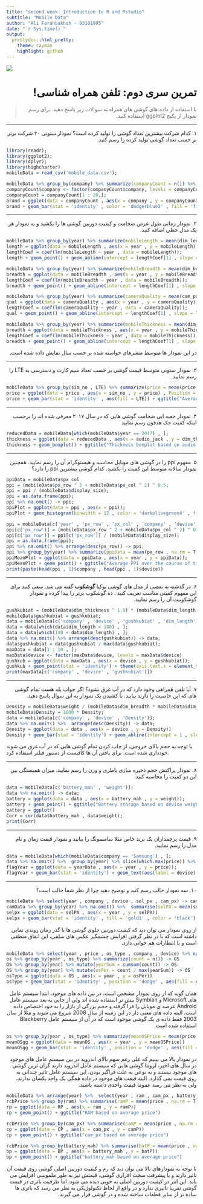 ---
title: "second week: Introduction to R and Rstudio"
subtitle: "Mobile Data"
author: "Ali Farahbakhsh - 93101995"
date: "`r Sys.time()`"
output:
  prettydoc::html_pretty:
    theme: cayman
    highlight: github
---

<div align="center">
<img  src="images/smartphones.jpg"  align = 'center'>
</div>

<h1 dir="RTL"> 
تمرین سری دوم: تلفن همراه شناسی!
</h1>

> <p dir="RTL"> 
 با استفاده از داده های گوشی های همراه به سوالات زیر پاسخ دهید. 
برای رسم نمودار از پکیج 
ggplot2
استفاده کنید.
</p>

***

<p dir="RTL">
۱. کدام شرکت بیشترین تعداد گوشی را تولید کرده است؟
نمودار ستونی ۲۰ شرکت برتر بر حسب تعداد گوشی تولید کرده را رسم کنید.
</p>

```{r , include=FALSE}
library(readr);
library(ggplot2);
library(dplyr);
library(highcharter)
mobileData = read_csv('mobile_data.csv');
```


```{r}
mobileData %>% group_by(company) %>% summarize(companyCount = n()) %>% arrange(desc(companyCount)) -> companyCount;
companyCount$company <- factor(companyCount$company, levels = companyCount$company)
companyCount = companyCount[1 : 20,];
brand = ggplot(data = companyCount , aes(x = company , y = companyCount));
brand + geom_bar(stat = 'identity' , color = 'dodgerblue3' , fill = 'firebrick') + ggtitle("Top 20 total produced devices among companies") + ylab("Total devices") + theme(axis.text.x = element_text(angle = 270));
```


***

<p dir="RTL">
۲. نمودار زمانی طول عرض  ضخامت و کیفیت دوربین گوشی ها را بکشید
 و به نمودار هر یک مدل خطی اضافه کنید.
</p>

```{r}
mobileData %>% group_by(year) %>% summarize(mobileLength = mean(dim_length , na.rm = T)) -> mobileLength;
length = ggplot(data = mobileLength , aes(x = year , y = mobileLength));
lengthCoef = coef(lm(mobileLength ~ year , data = mobileLength));
length + geom_point() + geom_abline(intercept = lengthCoef[1] , slope = lengthCoef[2]) + ggtitle("Length over time") + ylab("Length");
```

```{r}
mobileData %>% group_by(year) %>% summarize(mobileBreadth = mean(dim_breadth , na.rm = T)) -> mobileBreadth;
breadth = ggplot(data = mobileBreadth , aes(x = year , y = mobileBreadth));
lengthCoef = coef(lm(mobileBreadth ~ year , data = mobileBreadth));
breadth + geom_point() + geom_abline(intercept = lengthCoef[1] , slope = lengthCoef[2]) + ggtitle("Breadth over time") + ylab("Breadth");
```

```{r}
mobileData %>% group_by(year) %>% summarize(cameraQuality = mean(cam_px , na.rm = T)) %>% na.omit() -> cameraQuality;
qual = ggplot(data = cameraQuality , aes(x = year , y = cameraQuality));
lengthCoef = coef(lm(cameraQuality ~ year , data = cameraQuality));
qual + geom_point() + geom_abline(intercept = lengthCoef[1] , slope = lengthCoef[2])  +ggtitle("Camera quality over time") + ylab("Camera quality");
```

```{r}
mobileData %>% group_by(year) %>% summarize(mobileThickness = mean(dim_thickness , na.rm = T)) -> mobileThickness;
breadth = ggplot(data = mobileThickness , aes(x = year , y = mobileThickness));
lengthCoef = coef(lm(mobileThickness ~ year , data = mobileThickness));
breadth + geom_point() + geom_abline(intercept = lengthCoef[1] , slope = lengthCoef[2]) + ggtitle("Thickness over time") + ylab("Thickness");
```

<p dir="RTL">
در این نمودار ها متوسط متغیرهای خواسته شده بر حسب سال نمایش داده شده است.
</p>

***

<p dir="RTL">
۳. نمودار ستونی متوسط قیمت گوشی بر حسب تعداد سیم کارت و دسترسی به 
LTE
را رسم نمایید.
</p>

```{r}
mobileData %>% group_by(sim_no , LTE) %>% summarize(price = mean(price , na.rm = T)) -> price;
price = ggplot(data = price , aes(x = sim_no , y = price) , Position = 'dodge');
price + geom_bar(stat = 'identity' , aes(fill = LTE)) + ggtitle("Average price based on sim_no and LTE");
```


***

<p dir="RTL">
۴. نمودار جعبه ایی ضحامت گوشی هایی که در سال ۲۰۱۷ معرفی شده اند را برحسب اینکه کمیت جک هدفون رسم نمایید
</p>

```{r}
reducedData = mobileData[which(mobileData$year == 2017) , ];
thickness = ggplot(data = reducedData , aes(x = audio_jack , y = dim_thickness));
thickness + geom_boxplot() + ggtitle("Thickness boxplot based on audio jack") + ylab("Thickness");
```


***

<p dir="RTL">
۵. مفهوم 
ppi 
را در گوشی های موبایل محاسبه و هیستوگرام آن را رسم نمایید.
همچنین نمودار سالانه متوسط این کمیت را بکشید.
کدام گوشی بیشترین
ppi
را دارد؟
</p>

```{r}
ppiData = mobileData$px_col
ppi = (mobileData$px_row ^ 2 + mobileData$px_col ^ 2) ^ 0.5;
ppi = ppi / (mobileData$display_size);
ppi = as.data.frame(ppi);
ppi %>% na.omit() -> ppi;
ppiPlot = ggplot(data = ppi , aes(x = ppi));
ppiPlot + geom_histogram(binwidth = 12 , color = 'darkolivegreen4' , fill = 'darkorange2') + ggtitle('Number of the devices based on PPI');
```

```{r}
ppi = mobileData[c('year' , 'px_row' , 'px_col' , 'company' , 'device')]
ppi[c('px_row')] = (mobileData$px_row ^ 2 + mobileData$px_col ^ 2) ^ 0.5;
ppi[c('px_row')] = ppi[c('px_row')] / (mobileData$display_size);
ppi = as.data.frame(ppi);
ppi %>% na.omit() %>% arrange(desc(px_row)) -> ppi;
ppi %>% group_by(year) %>% summarize(ppiData = mean(px_row , na.rm = T)) -> ppiData;
ppiMeanPlot = ggplot(data = ppiData , aes(x = year , y = ppiData));
ppiMeanPlot + geom_point() + ggtitle("Average PPI over the course of time") + ylab('PPI');
print(paste(head(ppi , 1)$company , head(ppi , 1)$device))
```
 

***

<p dir="RTL">
۶. در گذشته به بعضی از مدل های گوشی نوکیا 
**گوشکوب**
گفته می شد. سعی کنید برای این مفهوم کمیتی مناسب تعریف کنید .
 ده گوشکوب برتر را پیدا کرده و نمودار گوشکوبیت آن را رسم نمایید.
</p>

```{r}
gushkubiat = (mobileData$dim_thickness ^ 1.9) * (mobileData$dim_length ^ 1.2) / (mobileData$dim_breadth ^ 0.8);
mobileData$gushkubiat = gushkubiat;
data = mobileData[c('company' , 'device' , 'gushkubiat' , 'dim_length')];
data = data[which(data$dim_length < 180) , ];
data = data[which(140 < data$dim_length) , ];
data %>% na.omit() %>% arrange(desc(gushkubiat)) -> data;
data$gushkubiat = data$gushkubiat / max(data$gushkubiat);
maxData = data[1 : 10 , ];
maxData$device <- factor(maxData$device, levels = maxData$device)
gushkub = ggplot(data = maxData , aes(x = device , y = gushkubiat));
gushkub + geom_point(stat = 'identity') + theme(axis.text.x = element_text(angle = 270));
print(maxData[c('company' , 'device' , 'gushkubiat')])
```


***

<p dir="RTL">
۷. آیا تلفن همراهی وجود دارد که در آب غرق نشود؟
اگر جواب بله هست تمام گوشی های که این خاصیت را دارند بیابید.
با کشیدن یک نمودار به این سوال پاسخ دهید.
</p>

```{r}
Density = mobileData$weight / (mobileData$dim_breadth * mobileData$dim_length * mobileData$dim_thickness);
mobileData$Density = 1000 * Density;
data = mobileData[c('company' , 'device' , 'Density')];
data %>% na.omit() %>%  arrange(desc(Density)) -> data;
Density = ggplot(data = data , aes(x = device , y = Density))
Density + geom_bar(stat = 'identity') + geom_abline(intercept = 1 , slope = 0 , color = 'red') + ggtitle("Density - Devices above the red line drown in water")
```

<p RTL="dir">
با توجه به حجم بالای خروجی، از چاپ کردن تمام گوشی هایی که در آب غرق می شوند خودداری شده است. برای یافتن آن ها کافیست از دستور فیلتر استفاده کرد.
</p>


***

<p dir="RTL">
۸. نمودار پراکنش حجم ذخیره سازی باطری و وزن را رسم نمایید.
میزان همبستگی بین این دو کمیت را محاسبه کنید.
</p>

```{r}
data = mobileData[c('battery_mah' , 'weight')];
data %>% na.omit() -> data;
battery = ggplot(data = data , aes(x = battery_mah , y = weight));
battery + geom_point() + ggtitle("Battery storage based on device weight") + ylab('weight')
battery = ggplot()
Corr = cor(data$battery_mah , data$weight);
print(Corr)
```


***

<p dir="RTL">
۹. قیمت پرچمداران یک برند خاص مثلا سامسونگ را بیابید و نمودار قیمت زمان و نام مدل را رسم نمایید.
</p>

```{r}
data = mobileData[which(mobileData$company == 'Samsung') , ];
data %>% na.omit() %>%  group_by(year) %>% slice(which.max(price)) %>% select(year , device , price) -> yearData
flagYear = ggplot(data = yearData , aes(x = year , y = price));
flagYear + geom_bar(stat = 'identity') + geom_text(aes(label = device) , angle = -90 , hjust = -0.1 , color = 'white') + ggtitle("Samsung flags");
```


***

<p dir="RTL">
۱۰. سه نمودار جالب رسم کنید و توضیح دهید چرا از نظر شما جالب است؟
</p>

```{r}
mobileData %>% select(year , company , device , sel_px , cam_px) -> camData
camData %>% group_by(year) %>% na.omit() %>%  summarise(selPX = mean(sel_px , na.rm = T)) -> selPX
selpx = ggplot(data = selPX , aes(x = year , y = selPX))
selpx + geom_bar(stat = 'identity' , fill = 'gold1' , color = 'black') + ggtitle('Selfie camera quality over time') + ylab('Sel-Qual')
```


<p dir="RTL">
از روی نمودار می توان دید که کیفیت دوربین جلوی گوشی ها با گذر زمان روندی نمایی داشته است که با در نظر گرفتن افزایش چشمگیر عکس های سلفی، این اتفاق منطقی است و با انتظارات هم خوانی دارد.
</p>

```{r}
mobileData %>% select(year , price , os_type , company , device) %>% na.omit() -> os
os %>% group_by(year , os_type) %>% summarize(count = n()) -> OS
OS %>% group_by(year) %>% mutate(yearSum = cumsum(count)) -> OS
OS %>% group_by(year) %>% mutate(osPer = count / max(yearSum)) -> OS
osType = ggplot(data = OS , aes(x = year , y = osPer))
osType + geom_bar(stat = 'identity' , position = 'dodge' , aes(fill = os_type)) + ggtitle("Percentage of each OS over time")
```

<p dir="RTL">
همان گونه که از روی نمودار مشخص است، در بین داده های موجود، ابتدا سیستم عامل های Microsoft و  Symbian بیش تر استفاده شده اند ولی از جایی به بعد سیستم عامل Android عرصه ی موبایل را فرا گرفته و حجم بزرگی از بازار را به خود اختصاص داده است. البته داده های معنی دار در این زمینه از سال 2008 شروع می شوند و مثلا از سال 2003 فقط داده ی یک گوشی موجود است که در آن از سیستم عامل Blackberry استفاده شده است.
</p>

```{r}
os %>% group_by(year , os_type) %>% summarize(meanOSPrice = mean(price , na.rm = T)) -> meanOS
meanOSgg = ggplot(data = meanOS , aes(x = year , y = meanOSPrice))
meanOSgg + geom_bar(stat = 'identity' , position = 'dodge' , aes(fill = os_type)) + ggtitle("Mean OS price over years")
```

<p dir="RTL">
در نمودار بالا می بینیم که علی رغم سهم بالای اندروید در بین سیستم عامل های موجود در سال های اخیر، لزوما گوشی هایی که سیستم عامل اندروید دارند گران ترین گوشی های موجود نیستند و به نوعی به علت فراگیر بودن، این سیستم عامل تاثیر چندانی به روی قیمت نمی گذارد. البته قیمت های موجود در داده همگی یک واحد یکسان ندارند، ولی به نظر می رسد عموما قیمت واحدی داشته باشند.
</p>


```{r}
mobileData %>% arrange(year) %>%  select(year , ram , cam_px , battery_mah , price , sel_px) %>% na.omit() -> rcbPrice
rcbPrice %>% group_by(ram) %>% summarise(ramP = mean(price , na.rm = T)) -> RP
rp = ggplot(data = RP , aes(x = ram , y = ramP))
rp + geom_point() + ggtitle("RAM based on average price")
```

```{r}
rcbPrice %>% group_by(cam_px) %>% summarise(camP = mean(price , na.rm = T)) -> CP
cp = ggplot(data = CP , aes(x = cam_px , y = camP))
cp + geom_point() + ggtitle("cam_px based on average price")
```

```{r}
rcbPrice %>% group_by(battery_mah) %>% summarise(batP = mean(price , na.rm = T)) -> BP
bp = ggplot(data = BP , aes(x = battery_mah , y = batP))
bp + geom_point() + ggtitle("battery_mah based on average price")
```

<p dir="RTL">
با توجه به نمودارهای بالا می توان دید که رم و کیفیت دوربین اصلی گوشی روی قیمت آن تاثیر دارند و با پیشرفت سخت افزاری گوشی، قیمتش نیز به طور ملموسی افزایش می یابد. این امر در کیقیت دوربین اصلی به خوبی دیده می شود. اما ظرفیت باتری در قیمت گوشی تقریبا تاثیری ندارد و در واقع از لحاظ تکنولوژیکی به نظر می رسد که باتری ها ساده تر از سایر قطعات ساخته شده و در گوشی قرار می گیرند.
</p>